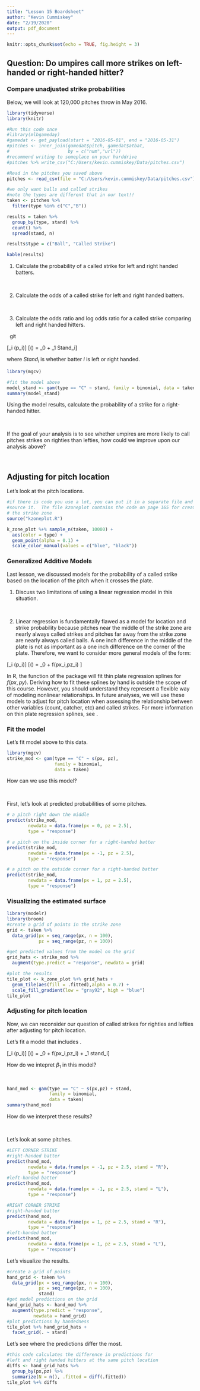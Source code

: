 ```yaml
---
title: "Lesson 15 Boardsheet"
author: "Kevin Cummiskey"
date: "2/19/2020"
output: pdf_document
---
```


```r
knitr::opts_chunk$set(echo = TRUE, fig.height = 3)
```

## Question: Do umpires call more strikes on left-handed or right-handed hitter?

### Compare unadjusted strike probabilities 

Below, we will look at 120,000 pitches throw in May 2016.

```r
library(tidyverse)
library(knitr)

#Run this code once
#library(mlbgameday)
#gamedat <- get_payload(start = "2016-05-01", end = "2016-05-31")
#pitches <- inner_join(gamedat$pitch, gamedat$atbat, 
#                      by = c("num","url"))
#recommend writing to someplace on your harddrive
#pitches %>% write_csv("C:/Users/kevin.cummiskey/Data/pitches.csv")

#Read in the pitches you saved above
pitches <- read_csv(file = "C:/Users/kevin.cummiskey/Data/pitches.csv")

#we only want balls and called strikes
#note the types are different that in our text!!
taken <- pitches %>% 
  filter(type %in% c("C","B"))

results = taken %>% 
  group_by(type, stand) %>% 
  count() %>% 
  spread(stand, n) 

results$type = c("Ball", "Called Strike")

kable(results)
```

1. Calculate the probability of a called strike for left and right handed batters.

&nbsp;

2. Calculate the odds of a called strike for left and right handed batters.

&nbsp;

3. Calculate the odds ratio and log odds ratio for a called strike comparing left and right handed hitters.

&nbsp;
git 
\textbf{Note, we could also get the same results using the following model:}

\[\text{Strike}_i \sim \text{Bernoulli}(p_i)\]
\[\log\left(\frac{p_i}{1-p_i}\right) = \beta_0 + \beta_1 Stand_i\]

where $Stand_i$ is whether batter $i$ is left or right handed.

```r
library(mgcv)

#fit the model above
model_stand <- gam(type == "C" ~ stand, family = binomial, data = taken)
summary(model_stand)
```

Using the model results, calculate the probability of a strike for a right-handed hitter.

&nbsp;

If the goal of your analysis is to see whether umpires are more likely to call \textit{similar} pitches strikes on righties than lefties, how could we improve upon our analysis above?

&nbsp;

## Adjusting for pitch location

Let's look at the pitch locations.  

```r
#if there is code you use a lot, you can put it in a separate file and 
#source it.  The file kzoneplot contains the code on page 165 for creating
# the strike zone
source("kzoneplot.R")

k_zone_plot %+% sample_n(taken, 10000) +
  aes(color = type) + 
  geom_point(alpha = 0.1) +
  scale_color_manual(values = c("blue", "black"))
```


### Generalized Additive Models

Last lesson, we discussed models for the probability of a called strike based on the location of the pitch when it crosses the plate.  

1. Discuss two limitations of using a linear regression model in this situation.

&nbsp;

2. Linear regression is fundamentally flawed as a model for location and strike probability because pitches near the middle of the strike zone are nearly always called strikes and pitches far away from the strike zone are nearly always called balls.  A one inch difference in the middle of the plate is not as important as a one inch difference on the corner of the plate.  Therefore, we want to consider more general models of the form:

\[\text{Strike}_i \sim \text{Bernoulli}(p_i)\]
\[\log\left(\frac{p_i}{1-p_i}\right) = \beta_0 + f(px_i,pz_i) \]

In R, the \texttt{gam} function of the \texttt{mgcv} package will fit thin plate regression splines for $f(px,py)$.  Deriving how to fit these splines by hand is outside the scope of this course.  However, you should understand they represent a flexible way of modeling nonlinear relationships. In future analyses, we will use these models to adjust for pitch location when assessing the relationship between other variables (count, catcher, etc) and called strikes.  For more information on thin plate regression splines, see \url{https://www.mailman.columbia.edu/research/population-health-methods/thin-plate-spline-regression}.


### Fit the model

Let's fit model above to this data.

```r
library(mgcv)
strike_mod <- gam(type == "C" ~ s(px, pz),
                  family = binomial,
                  data = taken)
```

How can we use this model?

&nbsp;

First, let's look at predicted probabilities of some pitches.

```r
# a pitch right down the middle
predict(strike_mod, 
        newdata = data.frame(px = 0, pz = 2.5),
        type = "response")

# a pitch on the inside corner for a right-handed batter
predict(strike_mod, 
        newdata = data.frame(px = -1, pz = 2.5),
        type = "response")

# a pitch on the outside corner for a right-handed batter
predict(strike_mod, 
        newdata = data.frame(px = 1, pz = 2.5),
        type = "response")
```

### Visualizing the estimated surface

```r
library(modelr)
library(broom)
#create a grid of points in the strike zone
grid <- taken %>% 
  data_grid(px = seq_range(px, n = 100),
            pz = seq_range(pz, n = 100))

#get predicted values from the model on the grid
grid_hats <- strike_mod %>% 
  augment(type.predict = "response", newdata = grid)

#plot the results
tile_plot <- k_zone_plot %+% grid_hats + 
  geom_tile(aes(fill = .fitted),alpha = 0.7) + 
  scale_fill_gradient(low = "gray92", high = "blue")
tile_plot
```

### Adjusting for pitch location

Now, we can reconsider our question of called strikes for righties and lefties after adjusting for pitch location.

Let's fit a model that includes \texttt{stand}.

\[\text{Strike}_i \sim \text{Bernoulli}(p_i)\]
\[\log\left(\frac{p_i}{1-p_i}\right) = \beta_0 + f(px_i,pz_i) + \beta_1 stand_i\]

How do we intepret $\beta_1$ in this model?

&nbsp;

```r
hand_mod <- gam(type == "C" ~ s(px,pz) + stand,
                family = binomial,
                data = taken)
summary(hand_mod)
```

How do we interpret these results?

&nbsp;

Let's look at some pitches.

```r
#LEFT CORNER STRIKE
#right-handed batter
predict(hand_mod, 
        newdata = data.frame(px = -1, pz = 2.5, stand = "R"),
        type = "response")
#left-handed batter
predict(hand_mod, 
        newdata = data.frame(px = -1, pz = 2.5, stand = "L"),
        type = "response")

#RIGHT CORNER STRIKE
#right-handed batter
predict(hand_mod, 
        newdata = data.frame(px = 1, pz = 2.5, stand = "R"),
        type = "response")
#left-handed batter
predict(hand_mod, 
        newdata = data.frame(px = 1, pz = 2.5, stand = "L"),
        type = "response")
```

Let's visualize the results.

```r
#create a grid of points
hand_grid <- taken %>% 
  data_grid(px = seq_range(px, n = 100),
            pz = seq_range(pz, n = 100),
            stand)
#get model predictions on the grid
hand_grid_hats <- hand_mod %>% 
  augment(type.predict = "response",
          newdata = hand_grid)
#plot predictions by handedness
tile_plot %+% hand_grid_hats +
  facet_grid(. ~ stand)
```

Let's see where the predictions differ the most.

```r
#this code calculates the difference in predictions for 
#left and right handed hitters at the same pitch location
diffs <- hand_grid_hats %>% 
  group_by(px,pz) %>% 
  summarize(N = n(), .fitted = diff(.fitted))
tile_plot %+% diffs
```
